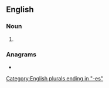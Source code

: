 {{also|Porches}}
==English==

===Noun===
{{head|en|noun plural form}}

# {{plural of|porch|lang=en}}

===Anagrams===
* {{anagrams|en|Cophers|Porsche|cophers}}

[[Category:English plurals ending in "-es"]]